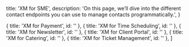   title: 'XM for SME',
  description:
    'On this page, we’ll dive into the different contact endpoints you can use to manage contacts programmatically.',
}

  { title: 'XM for Payment', id: '' },
  { title: 'XM for Time Scheduling', id: '' },
  { title: 'XM for Newsletter', id: '' },
  { title: 'XM for Client Portal', id: '' },
  { title: 'XM for Catering', id: '' },
  { title: 'XM for Ticket Management', id: '' },
]